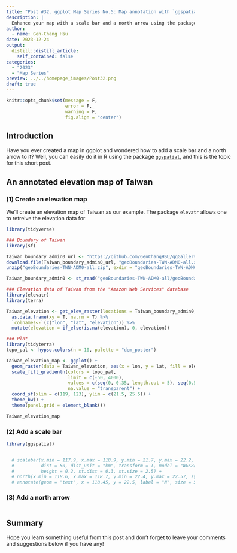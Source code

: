 ```yaml
---
title: "Post #32. ggplot Map Series No.5: Map annotation with `ggspatial`"
description: |
  Enhance your map with a scale bar and a north arrow using the package `ggspatial`!
author:
  - name: Gen-Chang Hsu
date: 2023-12-24
output:
  distill::distill_article:
    self_contained: false
categories:
  - "2023"
  - "Map Series"
preview: ../../homepage_images/Post32.png
draft: true
---
```


<!-- Webpage style -->

<style>
d-article a {
  color: #2780e3 !important;
  border-bottom: none !important;
}

d-article a:hover {
  color: #2780e3 !important;
  border-bottom: 2px solid !important;
}

d-byline {
  margin-left: -10% !important;
}

d-title {
  margin-left: -10%;
}

d-title h1{
  font-size: 45px;
  width: 130%;
}

d-article {
  margin-left: -10%;
}

p {
  width: 120%;
}

d-article h2 {
  width: 120%;
}

d-article h3 {
  width: 120%;
  font-size: 28px;
}

div.article-footer{
  width: 120%;
}

d-article div.sourceCode { 
  width: 120% !important;
}

d-article pre { 
  width: 120% !important;
}

div.l-body {
  width: 120% !important;
}

d-article table thead tr {
  height: 60px !important;
  width: 210px !important;
}

d-article table thead th {
  height: 60px !important;
  font-size: 22px !important;
  width: 210px !important;
}

d-article table tbody tr td {
  font-size: 21px !important;
  height: 60px !important;
  text-align: center !important;
  width: 210px !important;
}

div.l-body img {
    margin-right: 30% !important;
}

</style>

<head>
  <base target="_blank">
</head>

```r
knitr::opts_chunk$set(message = F, 
                      error = F, 
                      warning = F,
                      fig.align = "center")

```

<!-- Start of the article -->

## Introduction

Have you ever created a map in ggplot and wondered how to add a scale bar and a north arrow to it? Well, you can easily do it in R using the package [`ggspatial`](https://paleolimbot.github.io/ggspatial/index.html), and this is the topic for this short post.


## An annotated elevation map of Taiwan

### (1) Create an elevation map
We'll create an elevation map of Taiwan as our example. The package `elevatr` allows one to retreive the elevation data for  


```r
library(tidyverse)

### Boundary of Taiwan
library(sf)

Taiwan_boundary_admin0_url <- "https://github.com/GenChangHSU/ggGallery/blob/master/_posts/2023-12-24-post-32-ggplot-map-series-no5-map-annotation-with-ggspatial/geoBoundaries-TWN-ADM0-all.zip?raw=TRUE"
download.file(Taiwan_boundary_admin0_url, "geoBoundaries-TWN-ADM0-all.zip", mode = "wb")
unzip("geoBoundaries-TWN-ADM0-all.zip", exdir = "geoBoundaries-TWN-ADM0-all")

Taiwan_boundary_admin0 <- st_read("geoBoundaries-TWN-ADM0-all/geoBoundaries-TWN-ADM0.shp", quiet = T)

### Elevation data of Taiwan from the "Amazon Web Services" database
library(elevatr)
library(terra)

Taiwan_elevation <- get_elev_raster(locations = Taiwan_boundary_admin0, z = 9, clip = "locations") %>%
  as.data.frame(xy = T, na.rm = T) %>%
  `colnames<-`(c("lon", "lat", "elevation")) %>% 
  mutate(elevation = if_else(is.na(elevation), 0, elevation))

### Plot
library(tidyterra)
topo_pal <- hypso.colors(n = 10, palette = "dem_poster")

Taiwan_elevation_map <- ggplot() + 
  geom_raster(data = Taiwan_elevation, aes(x = lon, y = lat, fill = elevation), show.legend = F) +
  scale_fill_gradientn(colors = topo_pal,
                       limit = c(-50, 4000),
                       values = c(seq(0, 0.35, length.out = 5), seq(0.5, 1, length.out = 5)),
                       na.value = "transparent") +
  coord_sf(xlim = c(119, 123), ylim = c(21.5, 25.5)) +
  theme_bw() + 
  theme(panel.grid = element_blank())

Taiwan_elevation_map

```




### (2) Add a scale bar

```r
library(ggspatial)


  # scalebar(x.min = 117.9, x.max = 118.9, y.min = 21.7, y.max = 22.2,
  #          dist = 50, dist_unit = "km", transform = T, model = "WGS84", 
  #          height = 0.2, st.dist = 0.3, st.size = 2.5) +
  # north(x.min = 118.6, x.max = 118.7, y.min = 22.4, y.max = 22.57, symbol = 10, scale = 5) + 
  # annotate(geom = "text", x = 118.45, y = 22.5, label = "N", size = 5)

```



### (3) Add a north arrow


```r




```




## Summary


Hope you learn something useful from this post and don't forget to leave your comments and suggestions below if you have any!


